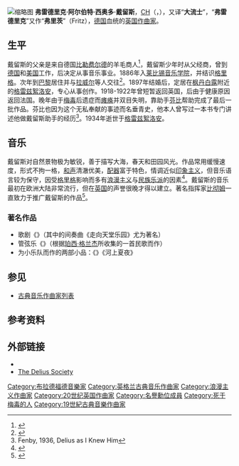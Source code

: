 {{Expand language|en|time=2021-12-24|status=yes}}
{{NoteTA
|T=zh-cn:弗雷德里克·戴留斯; zh-hant:菲德列克·戴流士;
|1=zh-cn:戴留斯; zh-hant:戴流士;
|2=zh-cn:弗雷德里克; zh-hant:菲德列克;
}}
{{Infobox classical
| 中文名 = 弗雷德里克·戴留斯
| 画像 = Frederich Delius portrait (5427720404) (cropped).jpg
| 附注 = 
| 原文名 = Frederick Albert Theodore Delius
| 国别 = 英国    
| 出生日期 = 1862年1月29日
| 出生地 = 布拉德福德
| 逝世日期 = 1934年6月10日（72歲）
| 逝世地 = 盧萬河畔格雷茲
| 所属时期 = 浪漫主义，20世纪
| 所属乐派 =  
| 擅长作品类型 = 歌剧，管弦乐，室内乐，合唱，艺术歌曲
| 代表作 = 歌剧《乡村罗密欧与朱丽叶》，管弦乐《布里格集市》《河上夏夜》《春日初闻杜鹃啼》《佛罗里达组曲》，四部协奏曲，合唱《生之弥撒》《海之漂流》《日落之歌》，四首小提琴奏鸣曲，大量艺术歌曲
| 师从 = [[赖内克|赖内克]]，[[雅达松|雅达松]]
| 学生 = 
| 官方网站 = 
}}
[[File:Gerhardi_-_Frederick_Delius.jpg|缩略图]]
'''弗雷德里克·阿尔伯特·西奥多·戴留斯'''，[[名誉勋位|CH]]（{{lang-en|'''Frederick Albert Theodore Delius'''}}，{{bd|1862年|1月29日|1934年|6月10日}}），又译“'''大流士'''”，“'''弗雷德里克'''”又作“'''弗里茨'''”（Fritz），[[德国|德国]]血统的[[英国|英国]][[作曲家|作曲家]]。

==生平==
戴留斯的父亲是来自德国[[比勒费尔德|比勒费尔德]]的羊毛商人<ref>{{Cite web|title=Delius, Frederick|url=https://www.classicalarchives.com/newca/#!/Composer/2411|access-date=2021-12-26|work=Classical Archives|language=en|archive-date=2022-02-23|archive-url=https://web.archive.org/web/20220223044740/https://www.classicalarchives.com/newca/#!/Composer/2411|dead-url=no}}</ref>，戴留斯少年时从父经商，曾到[[德国|德国]]和[[美国|美国]]工作，后决定从事音乐事业。1886年入[[莱比锡音乐学院|莱比锡音乐学院]]，并结识[[格里格|格里格]]。次年到[[巴黎|巴黎]]居住并与[[拉威尔|拉威尔]]等人交往<ref>{{Cite web |url=http://www.humanitiesweb.org/human.php?s=c&p=a&a=i&ID=749 |title=戴留斯小传 |access-date=2009-08-23 |archive-date=2019-07-31 |archive-url=https://web.archive.org/web/20190731231045/http://www.humanitiesweb.org/human.php?s=c&p=a&a=i&ID=749 |dead-url=no }}</ref>。1897年结婚后，定居在[[枫丹白露|枫丹白露]]附近的[[格雷兹絮洛安|格雷兹絮洛安]]，专心从事创作。1918-1922年曾短暂返回英国，后由于健康原因返回法国。晚年由于[[梅毒|梅毒]]后遗症而[[瘫痪|瘫痪]]并双目失明，靠助手[[埃里克·芬比|芬比]]帮助完成了最后一批作品。芬比也因为这个无私奉献的事迹而名垂青史，他本人曾写过一本书专门讲述他做戴留斯助手的经历<ref>Fenby, 1936, Delius as I Knew Him</ref>。1934年逝世于[[格雷兹絮洛安|格雷兹絮洛安]]。

==音乐==
戴留斯对自然景物极为敏锐，善于描写大海，春天和田园风光。作品常用缓慢速度，形式不拘一格，[[和声|和声]]清澈优美，[[配器|配器]]富于特色，情调近似[[印象乐派|印象主义]]，但音乐语言较为保守，因受[[格里格|格里格]]影响而多有[[浪漫主义音乐|浪漫主义]]与[[民族乐派|民族乐派]]的因素<ref>{{Cite web |url=http://www.questia.com/library/encyclopedia/impressionism-in-music.jsp |title=音乐中的印象主义 |access-date=2009-08-23 |archive-date=2006-07-03 |archive-url=https://web.archive.org/web/20060703034815/http://www.questia.com/library/encyclopedia/impressionism-in-music.jsp |dead-url=no }}</ref>。戴留斯的音乐最初在欧洲大陆非常流行，但在[[英国|英国]]的声誉很晚才得以建立。著名指挥家[[比彻姆|比彻姆]]一直致力于推广戴留斯的作品<ref>{{Cite web|title=Thomas Beecham (Conductor) - Short Biography|url=https://www.bach-cantatas.com/Bio/Beecham-Thomas.htm|access-date=2021-12-26|work=Bach-Cantatas|language=en|archive-date=2021-11-04|archive-url=https://web.archive.org/web/20211104012239/https://www.bach-cantatas.com/Bio/Beecham-Thomas.htm|dead-url=no}}</ref>。

===著名作品===
* 歌剧《{{tsl|en|A Village Romeo and Juliet|乡村的罗密欧与朱丽叶}}》（其中的间奏曲《走向天堂乐园》尤为著名）
* 管弦乐《{{tsl|en|Brigg Fair|布里格集市：英国狂想曲}}》（根据[[珀西·格兰杰|珀西·格兰杰]]所收集的一首民歌而作）
* 为小乐队而作的两部小品：《{{tsl|en|On Hearing the First Cuckoo in Spring|孟春初闻杜鹃啼}}》《河上夏夜》

==参见==
* [[古典音乐作曲家列表|古典音乐作曲家列表]]

==参考资料==
<references/>

==外部链接==
{{Commonscat|Frederick Delius}}
* {{IMSLP|id=Delius%2C_Frederick|cname=戴留斯}}
* [http://www.delius.org.uk The Delius Society] {{Wayback|url=http://www.delius.org.uk/ |date=20210422082224 }}

{{Authority control}}
{{DEFAULTSORT:Delius, Frederick}}
[[Category:布拉德福德音樂家|Category:布拉德福德音樂家]]
[[Category:英格兰古典音乐作曲家|Category:英格兰古典音乐作曲家]]
[[Category:浪漫主义作曲家|Category:浪漫主义作曲家]]
[[Category:20世纪英国作曲家|Category:20世纪英国作曲家]]
[[Category:名譽勳位成員|Category:名譽勳位成員]]
[[Category:死于梅毒的人|Category:死于梅毒的人]]
[[Category:19世紀古典音樂作曲家|Category:19世紀古典音樂作曲家]]